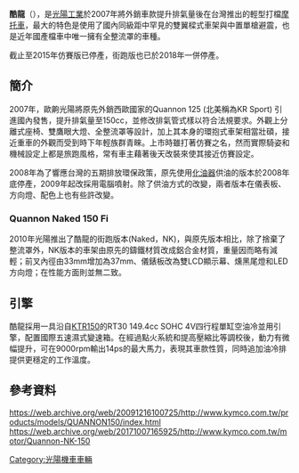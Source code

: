 {{Infobox 機車
|name             = 光陽酷龍
|image            = [[File:Kymco_Quannon_20170716.jpg|right]]
|caption          = 
|aka              = 
|manufacturer     = [[光陽工業|光陽工業]]
|parent_company   = 
|production       = 2007~2015(仿賽)<br>2010~2018(NK)
|assembly         = 台灣
|predecessor      = 
|successor        = 
|class            = 跑車(街跑)、街車(NK)
|engine           = 149.4cc 4V SOHC 四行程油冷單缸
|bore_stroke      = 62.0 x 49.5mm
|compression      = 10.8：1
|top_speed        = 
|power            = {{ubl|14 ps / 9,000 rpm}}
|torque           = 1.3 kg / 7,000 rpm
|ignition         = {{ubl|電子啟動|Nikki噴射系統|NGK CR8E火星塞}}
|transmission     = {{ubl|濕式離合器，國際五檔|一檔:2.846|二檔:2.063|三檔:1.40|四檔:1.130|五檔:0.923|一次減速比:4.056|二次減速比:2.800(42/15)}}
|frame            = 雙翼樑式車架
|suspension       = {{ubl|前懸吊：33mm(街跑)或37mm(NK)潛望鏡式前叉|後懸吊：中置單槍}}
|brakes           = {{ubl|前：278mm單向雙活塞卡鉗|後：220mm單向雙活塞卡鉗}}
|tires            = {{ubl|前輪：110/80/17 2.5J|後輪：140/70/17 3.75J}}
|rake_trail       = 
|wheelbase        = 1,355mm
|length           = 2,057mm
|width            = 725mm
|height           = 1,174mm
|seat_height      = 800mm
|dry_weight       = 
|wet_weight       = 仿賽<br>136Kg<br>NK<br>133.5Kg
|fuel_capacity    = 14 公升
|oil_capacity     = 1.2 公升(交換量0.9L)
|fuel_consumption = 
|turning_radius   = 
}}

'''酷龍'''（{{lang-en|Quannon}}），是[[光陽工業|光陽工業]]於2007年將外銷車款{{link-en|Quannon 125|kymco Quannon}}提升排氣量後在台灣推出的輕型打檔[[摩托車|摩托車]]，最大的特色是使用了國內同級距中罕見的雙翼樑式車架與中置單槍避震，也是近年國產檔車中唯一擁有全整流罩的車種。

截止至2015年仿賽版已停產，街跑版也已於2018年一併停產。

== 簡介 ==
2007年，歐齁光陽將原先外銷西歐國家的Quannon 125 (北美稱為KR Sport) 引進國內發售，提升排氣量至150cc，並修改排氣管式樣以符合法規要求。外觀上分離式座椅、雙鷹眼大燈、全整流罩等設計，加上其本身的環抱式車架相當壯碩，接近重車的外觀而受到時下年輕族群青睞。上市時雖打著仿賽之名，然而實際騎姿和機械設定上都是旅跑風格，常有車主藉著後天改裝來使其接近仿賽設定。

2008年為了響應台灣的五期排放環保政策，原先使用[[化油器|化油器]]供油的版本於2008年底停產，2009年起改採用電腦噴射。除了供油方式的改變，兩者版本在儀表板、方向燈、配色上也有些許改變。

===Quannon Naked 150 Fi===
2010年光陽推出了酷龍的街跑版本(Naked，NK)，與原先版本相比，除了捨棄了整流罩外，NK版本的車架由原先的鑄鐵材質改成鋁合金材質，重量因而略有減輕；前叉內徑由33mm增加為37mm、儀錶板改為雙LCD顯示幕、燻黑尾燈和LED方向燈；在性能方面則並無二致。

==引擎==
酷龍採用一具沿自[[KTR150|KTR150]]的RT30 149.4cc SOHC 4V四行程單缸空油冷並用引擎，配置國際五速濕式變速箱。在經過點火系統和提高壓縮比等調校後，動力有微幅提升，可在9000rpm輸出14ps的最大馬力，表現其車款性質，同時追加油冷排提供更穩定的工作溫度。

== 參考資料 ==
https://web.archive.org/web/20091216100725/http://www.kymco.com.tw/products/models/QUANNON150/index.html
{{reflist}}
https://web.archive.org/web/20171007165925/http://www.kymco.com.tw/motor/Quannon-NK-150
{{reflist}}

[[Category:光陽機車車輛|Category:光陽機車車輛]]